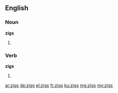 ==English==

===Noun===
'''zigs'''

# {{plural of|zig}}

===Verb===
'''zigs'''

# {{en-third-person singular of|zig}}

[[ar:zigs]]
[[de:zigs]]
[[el:zigs]]
[[fr:zigs]]
[[ku:zigs]]
[[mg:zigs]]
[[my:zigs]]